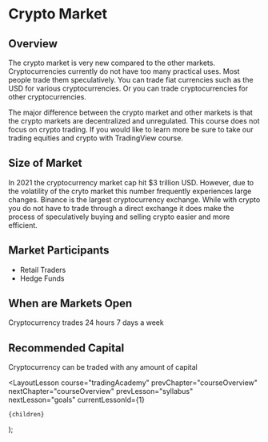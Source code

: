 
# Crypto Market

## Overview

The crypto market is very new compared to the other markets. Cryptocurrencies currently do not have too many practical uses. Most people trade them speculatively. You can trade fiat currencies such as the USD for various cryptocurrencies. Or you can trade cryptocurrencies for other cryptocurrencies.

The major difference between the crypto market and other markets is that the crypto markets are decentralized and unregulated. This course does not focus on crypto trading. If you would like to learn more be sure to take our trading equities and crypto with TradingView course.

## Size of Market

In 2021 the cryptocurrency market cap hit $3 trillion USD. However, due to the volatility of the cryto market this number frequently experiences large changes. Binance is the largest cryptocurrency exchange. While with crypto you do not have to trade through a direct exchange it does make the process of speculatively buying and selling crypto easier and more efficient.

## Market Participants

- Retail Traders
- Hedge Funds

## When are Markets Open

Cryptocurrency trades 24 hours 7 days a week

## Recommended Capital

Cryptocurrency can be traded with any amount of capital

  <LayoutLesson
    course="tradingAcademy"
    prevChapter="courseOverview"
    nextChapter="courseOverview"
    prevLesson="syllabus"
    nextLesson="goals"
    currentLessonId={1}
  >
    {children}
  </LayoutLesson>
);
